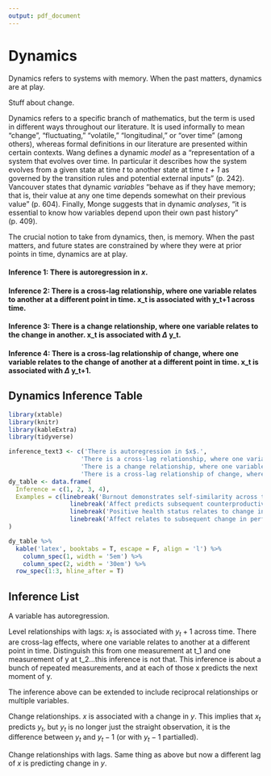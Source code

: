 ```yaml
---
output: pdf_document
---
```


# Dynamics

Dynamics refers to systems with memory. When the past matters, dynamics are at play. 

Stuff about change.

Dynamics refers to a specific branch of mathematics, but the term is used in different ways throughout our literature. It is used informally to mean "change", "fluctuating," "volatile," "longitudinal," or "over time" (among others), whereas formal definitions in our literature are presented within certain contexts. Wang defines a dynamic *model* as a "representation of a system that evolves over time. In particular it describes how the system evolves from a given state at time *t* to another state at time *t + 1* as governed by the transition rules and potential external inputs" (p. 242). Vancouver states that dynamic *variables* "behave as if they have memory; that is, their value at any one time depends somewhat on their previous value" (p. 604). Finally, Monge suggests that in dynamic *analyses*, "it is essential to know how variables depend upon their own past history" (p. 409). 

The crucial notion to take from dynamics, then, is memory. When the past matters, and future states are constrained by where they were at prior points in time, dynamics are at play.

#### Inference 1: There is autoregression in $x$. 

#### Inference 2: There is a cross-lag relationship, where one variable relates to another at a different point in time. x_t is associated with y_t+1 across time. 

#### Inference 3: There is a change relationship, where one variable relates to the change in another. x_t is associated with $\Delta$ y_t.

#### Inference 4: There is a cross-lag relationship of change, where one variable relates to the change of another at a different point in time. x_t is associated with $\Delta$ y_t+1.

## Dynamics Inference Table

```r
library(xtable)
library(knitr)
library(kableExtra)
library(tidyverse)

inference_text3 <- c('There is autoregression in $x$.',
                    'There is a cross-lag relationship, where one variable relates to another at a different point in time. x_t is associated with y_t+1 across time.',
                    'There is a change relationship, where one variable relates to the change in another. x_t is associated with delta y_t.',
                    'There is a cross-lag relationship of change, where one variable relates to the change of another at a different point in time. x_t is associated with change at y_t+1.')
dy_table <- data.frame(
  Inference = c(1, 2, 3, 4),
  Examples = c(linebreak('Burnout demonstrates self-similarity across time.\nPerformance relates to subsequent performance.'),
                 linebreak('Affect predicts subsequent counterproductive work behaviors.\nTurnover relates to subsequent firm performance.'),
                 linebreak('Positive health status relates to change in happiness.\nAnxiety relates to changes in performance.'),
                 linebreak('Affect relates to subsequent change in performance.\nHelping behaviors predict subsequent depletion changes.'))
)

dy_table %>%
  kable('latex', booktabs = T, escape = F, align = 'l') %>%
    column_spec(1, width = '5em') %>%
    column_spec(2, width = '30em') %>%
  row_spec(1:3, hline_after = T)


```



## Inference List

A variable has autoregression.

Level relationships with lags: $x_t$ is associated with $y_t+1$ across time. There are cross-lag effects, where one variable relates to another at a different point in time. Distinguish this from one measurement at t_1 and one measurement of y at t_2...this inference is not that. This inference is about a bunch of repeated measurements, and at each of those x predicts the next moment of y.

The inference above can be extended to include reciprocal relationships or multiple variables.

Change relationships. $x$ is associated with a change in $y$. This implies that $x_t$ predicts $y_t$, but $y_t$ is no longer just the straight observation, it is the difference between $y_t$ and $y_t-1$ (or with $y_t-1$ partialled). 

Change relationships with lags. Same thing as above but now a different lag of $x$ is predicting change in $y$. 







